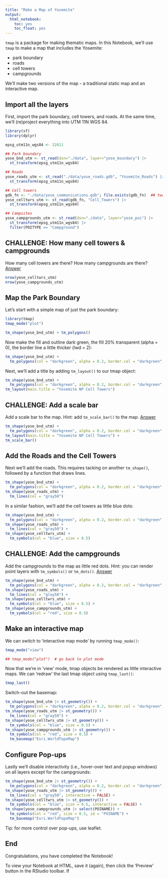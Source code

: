 ```yaml
---
title: "Make a Map of Yosemite"
output: 
  html_notebook:
    toc: yes
    toc_float: yes
---
```


`tmap` is a package for making thematic maps. In this Notebook, we'll use `tmap` to make a map that includes the Yosemite:

- park boundary  
- roads  
- cell towers  
- campgrounds

We'll make two versions of the map - a traditional static map and an interactive map.

## Import all the layers

First, import the park boundary, cell towers, and roads. At the same time, we'll (re)project everything into UTM 11N WGS 84.

```r
library(sf)
library(dplyr)

epsg_utm11n_wgs84 <- 32611

## Park boundary
yose_bnd_utm <- st_read(dsn="./data", layer="yose_boundary") |> 
  st_transform(epsg_utm11n_wgs84)

## Roads
yose_roads_utm <- st_read("./data/yose_roads.gdb", "Yosemite_Roads") |> 
  st_transform(epsg_utm11n_wgs84)

## Cell towers
gdb_fn <- "./data/yose_communications.gdb"; file.exists(gdb_fn)  ## two commands separated by ;
yose_celltwrs_utm <- st_read(gdb_fn, "Cell_Towers") |> 
  st_transform(epsg_utm11n_wgs84)

## Campsites
yose_campgrounds_utm <- st_read(dsn="./data", layer="yose_poi") |> 
  st_transform(epsg_utm11n_wgs84) |> 
  filter(POITYPE == "Campground")
```

## CHALLENGE: How many cell towers & campgrounds

How many cell towers are there? How many campgrounds are there? [Answer](https://bit.ly/3kyFMOT)

```r
nrow(yose_celltwrs_utm)
nrow(yose_campgrounds_utm)
```

## Map the Park Boundary

Let's start with a simple map of just the park boundary:

```r
library(tmap)
tmap_mode("plot")

tm_shape(yose_bnd_utm) + tm_polygons()
```

Now make the fill and outline dark green, the fill 20% transparent (alpha = 0), the border line a little thicker (lwd = 2):

```r
tm_shape(yose_bnd_utm) + 
  tm_polygons(col = "darkgreen", alpha = 0.2, border.col = "darkgreen", lwd = 2)
```

Next, we'll add a title by adding `tm_layout()` to our tmap object:

```r
tm_shape(yose_bnd_utm) + 
  tm_polygons(col = "darkgreen", alpha = 0.2, border.col = "darkgreen", lwd = 2) +
tm_layout(main.title = "Yosemite NP Cell Towers")
```

## CHALLENGE: Add a scale bar

Add a scale bar to the map. Hint: add `tm_scale_bar()` to the map. [Answer](https://bit.ly/3hWmDVv)

```r
tm_shape(yose_bnd_utm) + 
  tm_polygons(col = "darkgreen", alpha = 0.2, border.col = "darkgreen", lwd = 2) +
tm_layout(main.title = "Yosemite NP Cell Towers") +
tm_scale_bar()
```

## Add the Roads and the Cell Towers

Next we'll add the roads. This requires tacking on another `tm_shape()`, followed by a function that draws lines.

```r
tm_shape(yose_bnd_utm) + 
  tm_polygons(col = "darkgreen", alpha = 0.2, border.col = "darkgreen", lwd = 2) +
tm_shape(yose_roads_utm) +
  tm_lines(col = "gray50")
```

In a similar fashion, we'll add the cell towers as little blue dots:

```r
tm_shape(yose_bnd_utm) + 
  tm_polygons(col = "darkgreen", alpha = 0.2, border.col = "darkgreen", lwd = 2) +
tm_shape(yose_roads_utm) +
  tm_lines(col = "gray50") +
tm_shape(yose_celltwrs_utm) +
  tm_symbols(col = "blue", size = 0.5)
```

## CHALLENGE: Add the campgrounds 

Add the campgrounds to the map as little red dots. Hint: you can render point layers with `tm_symbols()` or `tm_dots()`. [Answer](https://bit.ly/3hQjvdD)

```r
tm_shape(yose_bnd_utm) + 
  tm_polygons(col = "darkgreen", alpha = 0.2, border.col = "darkgreen", lwd = 2) +
tm_shape(yose_roads_utm) +
  tm_lines(col = "gray50") +
tm_shape(yose_celltwrs_utm) +
  tm_symbols(col = "blue", size = 0.5) +
tm_shape(yose_campgrounds_utm) +
  tm_symbols(col = "red", size = 0.5)
```

## Make an interactive map

We can switch to 'interactive map mode' by running `tmap_mode()`:

```r
tmap_mode("view")

## tmap_mode("plot")  # go back to plot mode
```

Now that we're in 'view' mode, tmap objects be rendered as little interactive maps. We can 'redraw' the last tmap object using `tmap_last()`:

```r
tmap_last()
```

Switch-out the basemap:

```r
tm_shape(yose_bnd_utm |> st_geometry()) + 
  tm_polygons(col = "darkgreen", alpha = 0.2, border.col = "darkgreen", lwd = 2) +
tm_shape(yose_roads_utm |> st_geometry()) +
  tm_lines(col = "gray50") +
tm_shape(yose_celltwrs_utm |> st_geometry()) +
  tm_symbols(col = "blue", size = 0.5) +
tm_shape(yose_campgrounds_utm |> st_geometry()) +
  tm_symbols(col = "red", size = 0.5) +
  tm_basemap("Esri.WorldTopoMap")
```

## Configure Pop-ups

Lastly we'll disable interactivity (i.e., hover-over text and popup windows) on all layers except for the campgrounds: 

```r
tm_shape(yose_bnd_utm |> st_geometry()) + 
  tm_polygons(col = "darkgreen", alpha = 0.2, border.col = "darkgreen", lwd = 2, interactive = FALSE) +
tm_shape(yose_roads_utm |> st_geometry()) +
  tm_lines(col = "gray50", interactive = FALSE) +
tm_shape(yose_celltwrs_utm |> st_geometry()) +
  tm_symbols(col = "blue", size = 0.5, interactive = FALSE) +
tm_shape(yose_campgrounds_utm |> select(POINAME)) +
  tm_symbols(col = "red", size = 0.5, id = "POINAME") +
  tm_basemap("Esri.WorldTopoMap")
```

Tip: for more control over pop-ups, use leaflet.

## End

Congratulations, you have completed the Notebook! 

To view your Notebook at HTML, save it (again), then click the 'Preview' button in the RStudio toolbar. If


